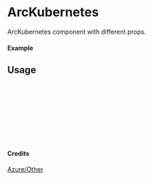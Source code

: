 
<Meta of={ArcKubernetes} title="Azure/Other/ArcKubernetes" />

# ArcKubernetes

ArcKubernetes component with different props.

#### Example

<Canvas of={ArcKubernetes.Primary} />

## Usage

```ts
import { ArcKubernetes } from "yadl-ui";

const Example = () => {
  return (
      <ArcKubernetes />
  );
};

export default Example;
```

#### Credits
[Azure/Other](https://learn.microsoft.com/en-us/azure/architecture/icons/)
